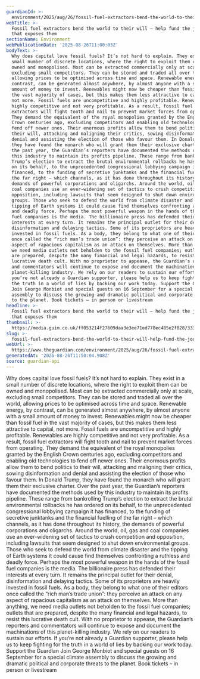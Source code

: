 ```yaml
---
guardianId: >-
  environment/2025/aug/26/fossil-fuel-extractors-bend-the-world-to-their-will-help-fund-the-journalism-that-exposes-them
webTitle: >-
  Fossil fuel extractors bend the world to their will – help fund the journalism
  that exposes them
sectionName: Environment
webPublicationDate: '2025-08-26T11:00:03Z'
bodyText: >-
  Why does capital love fossil fuels? It’s not hard to explain. They exist in a
  small number of discrete locations, where the right to exploit them can be
  owned and monopolised. Most can be extracted commercially only at scale,
  excluding small competitors. They can be stored and traded all over the world,
  allowing prices to be optimised across time and space. Renewable energy, by
  contrast, can be generated almost anywhere, by almost anyone with a small
  amount of money to invest. Renewables might now be cheaper than fossil fuel in
  the vast majority of cases, but this makes them less attractive to capital,
  not more. Fossil fuels are uncompetitive and highly profitable. Renewables are
  highly competitive and not very profitable. As a result, fossil fuel
  extractors will fight tooth and nail to prevent market forces from operating.
  They demand the equivalent of the royal monopolies granted by the English
  Crown centuries ago, excluding competitors and enabling old technologies to
  fend off newer ones. Their enormous profits allow them to bend politics to
  their will, attacking and maligning their critics, sowing disinformation and
  denial and assisting the election of those who favour them. In Donald Trump,
  they have found the monarch who will grant them their exclusive charter. Over
  the past year, the Guardian’s reporters have documented the methods used by
  this industry to maintain its profits pipeline. These range from bankrolling
  Trump’s election to extract the brutal environmental rollbacks he has ordered
  on its behalf, to the unprecedented congressional lobbying campaign it has
  financed, to the funding of secretive junktanks and the financial fuelling of
  the far right – which channels, as it has done throughout its history, the
  demands of powerful corporations and oligarchs. Around the world, oil, gas and
  coal companies use an ever-widening set of tactics to crush competition and
  opposition, including lawsuits that seem designed to shut down environmental
  groups. Those who seek to defend the world from climate disaster and the
  tipping of Earth systems it could cause find themselves confronting a ruthless
  and deadly force. Perhaps the most powerful weapon in the hands of the fossil
  fuel companies is the media. The billionaire press has defended their
  interests at every turn. It remains the principal outlet for their denial,
  disinformation and delaying tactics. Some of its proprietors are heavily
  invested in fossil fuels. As a body, they belong to what one of their editors
  once called the “rich man’s trade union”: they perceive an attack on any
  aspect of rapacious capitalism as an attack on themselves. More than anything,
  we need media outlets not beholden to the fossil fuel companies; outlets that
  are prepared, despite the many financial and legal hazards, to resist this
  lucrative death cult. With no proprietor to appease, the Guardian’s reporters
  and commentators will continue to expose and document the machinations of this
  planet-killing industry. We rely on our readers to sustain our efforts. If
  you’re not already a Guardian supporter, please help us to keep fighting for
  the truth in a world of lies by backing our work today. Support the Guardian
  Join George Monbiot and special guests on 16 September for a special climate
  assembly to discuss the growing and dramatic political and corporate threats
  to the planet. Book tickets – in person or livestream
headline: >-
  Fossil fuel extractors bend the world to their will – help fund the journalism
  that exposes them
thumbnail: >-
  https://media.guim.co.uk/ff053214f27609daa3e3ee71ed778ec485e2f828/333_0_3333_2667/500.jpg
slug: >-
  fossil-fuel-extractors-bend-the-world-to-their-will-help-fund-the-journalism-that-exposes-them
webUrl: >-
  https://www.theguardian.com/environment/2025/aug/26/fossil-fuel-extractors-bend-the-world-to-their-will-help-fund-the-journalism-that-exposes-them
generatedAt: '2025-08-26T11:50:04.908Z'
source: guardian-api
---
```

Why does capital love fossil fuels? It’s not hard to explain. They exist in a small number of discrete locations, where the right to exploit them can be owned and monopolised. Most can be extracted commercially only at scale, excluding small competitors. They can be stored and traded all over the world, allowing prices to be optimised across time and space. Renewable energy, by contrast, can be generated almost anywhere, by almost anyone with a small amount of money to invest. Renewables might now be cheaper than fossil fuel in the vast majority of cases, but this makes them less attractive to capital, not more. Fossil fuels are uncompetitive and highly profitable. Renewables are highly competitive and not very profitable. As a result, fossil fuel extractors will fight tooth and nail to prevent market forces from operating. They demand the equivalent of the royal monopolies granted by the English Crown centuries ago, excluding competitors and enabling old technologies to fend off newer ones. Their enormous profits allow them to bend politics to their will, attacking and maligning their critics, sowing disinformation and denial and assisting the election of those who favour them. In Donald Trump, they have found the monarch who will grant them their exclusive charter. Over the past year, the Guardian’s reporters have documented the methods used by this industry to maintain its profits pipeline. These range from bankrolling Trump’s election to extract the brutal environmental rollbacks he has ordered on its behalf, to the unprecedented congressional lobbying campaign it has financed, to the funding of secretive junktanks and the financial fuelling of the far right – which channels, as it has done throughout its history, the demands of powerful corporations and oligarchs. Around the world, oil, gas and coal companies use an ever-widening set of tactics to crush competition and opposition, including lawsuits that seem designed to shut down environmental groups. Those who seek to defend the world from climate disaster and the tipping of Earth systems it could cause find themselves confronting a ruthless and deadly force. Perhaps the most powerful weapon in the hands of the fossil fuel companies is the media. The billionaire press has defended their interests at every turn. It remains the principal outlet for their denial, disinformation and delaying tactics. Some of its proprietors are heavily invested in fossil fuels. As a body, they belong to what one of their editors once called the “rich man’s trade union”: they perceive an attack on any aspect of rapacious capitalism as an attack on themselves. More than anything, we need media outlets not beholden to the fossil fuel companies; outlets that are prepared, despite the many financial and legal hazards, to resist this lucrative death cult. With no proprietor to appease, the Guardian’s reporters and commentators will continue to expose and document the machinations of this planet-killing industry. We rely on our readers to sustain our efforts. If you’re not already a Guardian supporter, please help us to keep fighting for the truth in a world of lies by backing our work today. Support the Guardian Join George Monbiot and special guests on 16 September for a special climate assembly to discuss the growing and dramatic political and corporate threats to the planet. Book tickets – in person or livestream
